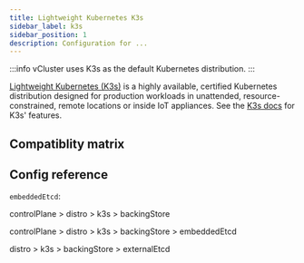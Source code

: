 ```yaml
---
title: Lightweight Kubernetes K3s
sidebar_label: k3s
sidebar_position: 1
description: Configuration for ...
---
```






:::info
vCluster uses K3s as the default Kubernetes distribution.
:::

[Lightweight Kubernetes (K3s)](https://k3s.io) is a highly available, certified Kubernetes distribution designed for production workloads in unattended, resource-constrained, remote locations or inside IoT appliances. See the [K3s docs](https://docs.k3s.io/) for K3s' features.

## Compatiblity matrix

<K3sCompat/>

## Config reference

`embeddedEtcd`: <ProLabel/>

<DistroK3s/>


controlPlane > distro > k3s > backingStore
<BackingStore/>

controlPlane > distro > k3s > backingStore > embeddedEtcd
<EmbeddedEtcd/>

distro > k3s > backingStore > externalEtcd
<ExternalEtcd/>